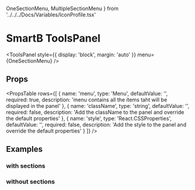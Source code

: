   OneSectionMenu,
  MultipleSectionMenu
} from '../../../Docs/Variables/IconProfile.tsx'

<Meta title='Overview|Layout/ToolsPanel' />

# SmartB ToolsPanel

<ToolsPanel
  style={{ display: 'block', margin: 'auto' }}
  menu={OneSectionMenu}
/>

## Props

<PropsTable
  rows={[
    {
      name: 'menu',
      type: 'Menu',
      defaultValue: '',
      required: true,
      description:
        'menu contains all the items taht will be displayed in the panel'
    },
    {
      name: 'className',
      type: 'string',
      defaultValue: '',
      required: false,
      description:
        'Add the className to the panel and override the default properties'
    },
    {
      name: 'style',
      type: 'React.CSSProperties',
      defaultValue: '',
      required: false,
      description:
        'Add the style to the panel and override the default properties'
    }
  ]}
/>

## Examples

### with sections

<Preview>
  <ToolsPanel
    style={{ display: 'block', margin: 'auto' }}
    menu={MultipleSectionMenu}
  />
</Preview>

### without sections

<Preview>
  <ToolsPanel
    style={{ display: 'block', margin: 'auto' }}
    menu={OneSectionMenu}
  />
</Preview>
